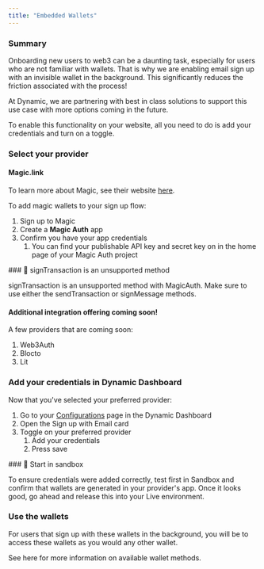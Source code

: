 ```yaml
---
title: "Embedded Wallets"
---
```


### Summary

Onboarding new users to web3 can be a daunting task, especially for users who are not familiar with wallets. That is why we are enabling email sign up with an invisible wallet in the background. This significantly reduces the friction associated with the process!

At Dynamic, we are partnering with best in class solutions to support this use case with more options coming in the future.

To enable this functionality on your website, all you need to do is add your credentials and turn on a toggle.

### Select your provider

#### Magic.link

To learn more about Magic, see their website [here](https://magic.link/).

To add magic wallets to your sign up flow:

1. Sign up to Magic
2. Create a **Magic Auth** app
3. Confirm you have your app credentials  
   1. You can find your publishable API key and secret key on in the home page of your Magic Auth project

<Warning>
### 🚧 signTransaction is an unsupported method

signTransaction is an unsupported method with MagicAuth. Make sure to use either the sendTransaction or signMessage methods.
</Warning>

#### Additional integration offering coming soon!

A few providers that are coming soon:

1. Web3Auth
2. Blocto
3. Lit

### Add your credentials in Dynamic Dashboard

Now that you've selected your preferred provider:

1. Go to your [Configurations](https://app.dynamic.xyz/dashboard/configurations) page in the Dynamic Dashboard
2. Open the Sign up with Email card
3. Toggle on your preferred provider  
   1. Add your credentials  
   2. Press save

<Warning>
### 🚧 Start in sandbox

To ensure credentials were added correctly, test first in Sandbox and confirm that wallets are generated in your provider's app. Once it looks good, go ahead and release this into your Live environment.
</Warning>

### Use the wallets

For users that sign up with these wallets in the background, you will be to access these wallets as you would any other wallet.

See here for more information on available wallet methods.